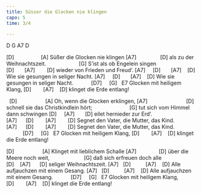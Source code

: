 ```yaml
---
title: Süsser die Glocken nie klingen
capo: 5
time: 3/4

---
```


:::{.song-grid}
D G A7 D 
:::


[D]                  [A]
Süßer die Glocken nie klingen
[A7]                [D]
als zu der Weihnachtszeit.
                     [G]
S'ist als ob Engelein singen
[D]       [A7]        [D]
wieder von Frieden und Freud'.
[A7]     [D]       [A7]    [D]
Wie sie gesungen in seliger Nacht.
[A7]     [D]       [A7]    [D]
Wie sie gesungen in seliger Nacht.
           [D7]     [G]   E7
Glocken mit heiligem Klang,
[D]        [A7]    [D]
klinget die Erde entlang!

 
[D]                   [A]
Oh, wenn die Glocken erklingen,
[A7]                          [D]
schnell sie das Christkindlein hört;
                        [G]
tut sich vom Himmel dann schwingen
[D]     [A7]       [D]
eilet hernieder zur Erd'.
[A7]      [D]        [A7]        [D]
Segnet den Vater, die Mutter, das Kind.
[A7]      [D]        [A7]        [D]
Segnet den Vater, die Mutter, das Kind.
           [D7]     [G]   E7
Glocken mit heiligem Klang,
[D]        [A7]    [D]
klinget die Erde entlang!


[D]                   [A]
Klinget mit lieblichem Schalle
[A7]               [D]
über die Meere noch weit,
                      [G]
daß sich erfreuen doch alle
[D]    [A7]      [D]
seliger Weihnachtszeit.
[A7]   [D]          [A7]    [D]
Alle aufjauchzen mit einem Gesang.
[A7]   [D]          [A7]    [D]
Alle aufjauchzen mit einem Gesang.
           [D7]     [G]   E7
Glocken mit heiligem Klang,
[D]        [A7]    [D]
klinget die Erde entlang!

